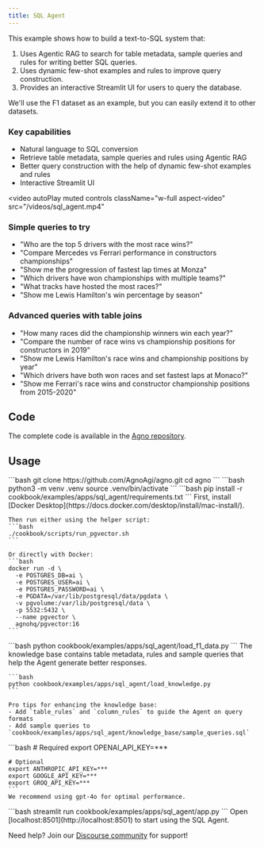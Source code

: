 ```yaml
---
title: SQL Agent
---
```


This example shows how to build a text-to-SQL system that:
1. Uses Agentic RAG to search for table metadata, sample queries and rules for writing better SQL queries.
2. Uses dynamic few-shot examples and rules to improve query construction.
3. Provides an interactive Streamlit UI for users to query the database.

We'll use the F1 dataset as an example, but you can easily extend it to other datasets.

### Key capabilities
- Natural language to SQL conversion
- Retrieve table metadata, sample queries and rules using Agentic RAG
- Better query construction with the help of dynamic few-shot examples and rules
- Interactive Streamlit UI

<video
  autoPlay
  muted
  controls
  className="w-full aspect-video"
  src="/videos/sql_agent.mp4"
></video>

### Simple queries to try
- "Who are the top 5 drivers with the most race wins?"
- "Compare Mercedes vs Ferrari performance in constructors championships"
- "Show me the progression of fastest lap times at Monza"
- "Which drivers have won championships with multiple teams?"
- "What tracks have hosted the most races?"
- "Show me Lewis Hamilton's win percentage by season"

### Advanced queries with table joins
- "How many races did the championship winners win each year?"
- "Compare the number of race wins vs championship positions for constructors in 2019"
- "Show me Lewis Hamilton's race wins and championship positions by year"
- "Which drivers have both won races and set fastest laps at Monaco?"
- "Show me Ferrari's race wins and constructor championship positions from 2015-2020"

## Code

The complete code is available in the [Agno repository](https://github.com/AgnoAgi/agno).

## Usage

<Steps>
  <Step title="Clone the repository">
    ```bash
    git clone https://github.com/AgnoAgi/agno.git
    cd agno
    ```
  </Step>

  <Step title="Create virtual environment">
    ```bash
    python3 -m venv .venv
    source .venv/bin/activate
    ```
  </Step>

  <Step title="Install dependencies">
    ```bash
    pip install -r cookbook/examples/apps/sql_agent/requirements.txt
    ```
  </Step>

  <Step title="Run PgVector">
    First, install [Docker Desktop](https://docs.docker.com/desktop/install/mac-install/).

    Then run either using the helper script:
    ```bash
    ./cookbook/scripts/run_pgvector.sh
    ```

    Or directly with Docker:
    ```bash
    docker run -d \
      -e POSTGRES_DB=ai \
      -e POSTGRES_USER=ai \
      -e POSTGRES_PASSWORD=ai \
      -e PGDATA=/var/lib/postgresql/data/pgdata \
      -v pgvolume:/var/lib/postgresql/data \
      -p 5532:5432 \
      --name pgvector \
      agnohq/pgvector:16
    ```
  </Step>

  <Step title="Load F1 data">
    ```bash
    python cookbook/examples/apps/sql_agent/load_f1_data.py
    ```
  </Step>

  <Step title="Load knowledge base">
    The knowledge base contains table metadata, rules and sample queries that help the Agent generate better responses.

    ```bash
    python cookbook/examples/apps/sql_agent/load_knowledge.py
    ```

    Pro tips for enhancing the knowledge base:
    - Add `table_rules` and `column_rules` to guide the Agent on query formats
    - Add sample queries to `cookbook/examples/apps/sql_agent/knowledge_base/sample_queries.sql`
  </Step>

  <Step title="Set up API keys">
    ```bash
    # Required
    export OPENAI_API_KEY=***

    # Optional
    export ANTHROPIC_API_KEY=***
    export GOOGLE_API_KEY=***
    export GROQ_API_KEY=***
    ```
    We recommend using gpt-4o for optimal performance.
  </Step>

  <Step title="Launch the app">
    ```bash
    streamlit run cookbook/examples/apps/sql_agent/app.py
    ```
    Open [localhost:8501](http://localhost:8501) to start using the SQL Agent.
  </Step>
</Steps>

Need help? Join our [Discourse community](https://community.agno.com) for support!
